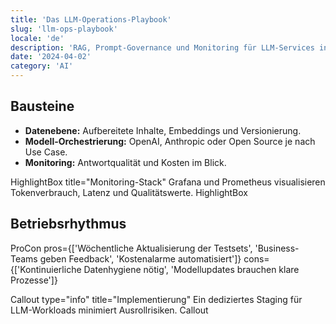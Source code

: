 ```yaml
---
title: 'Das LLM-Operations-Playbook'
slug: 'llm-ops-playbook'
locale: 'de'
description: 'RAG, Prompt-Governance und Monitoring für LLM-Services in Produktion.'
date: '2024-04-02'
category: 'AI'
---
```


## Bausteine

- **Datenebene:** Aufbereitete Inhalte, Embeddings und Versionierung.
- **Modell-Orchestrierung:** OpenAI, Anthropic oder Open Source je nach Use Case.
- **Monitoring:** Antwortqualität und Kosten im Blick.

HighlightBox title="Monitoring-Stack"
Grafana und Prometheus visualisieren Tokenverbrauch, Latenz und Qualitätswerte.
HighlightBox

## Betriebsrhythmus

ProCon pros={['Wöchentliche Aktualisierung der Testsets', 'Business-Teams geben Feedback', 'Kostenalarme automatisiert']} cons={['Kontinuierliche Datenhygiene nötig', 'Modellupdates brauchen klare Prozesse']}

Callout type="info" title="Implementierung"
Ein dediziertes Staging für LLM-Workloads minimiert Ausrollrisiken.
Callout
